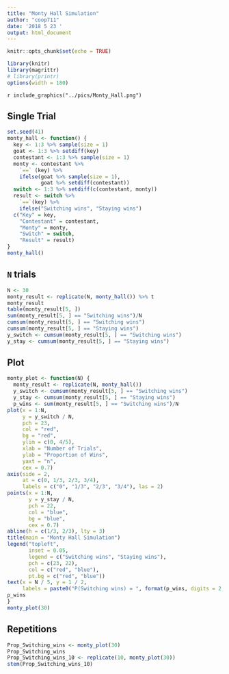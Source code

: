 ```yaml
---
title: "Monty Hall Simulation"
author: "coop711"
date: '2018 5 23 '
output: html_document
---
```


```r
knitr::opts_chunk$set(echo = TRUE)
```

```r
library(knitr)
library(magrittr)
# library(printr)
options(width = 180)
```

`r include_graphics("../pics/Monty_Hall.png")`

## Single Trial

```r
set.seed(41)
monty_hall <- function() {
  key <- 1:3 %>% sample(size = 1)
  goat <- 1:3 %>% setdiff(key)
  contestant <- 1:3 %>% sample(size = 1)
  monty <- contestant %>%
    `==` (key) %>%
    ifelse(goat %>% sample(size = 1), 
           goat %>% setdiff(contestant))
  switch <- 1:3 %>% setdiff(c(contestant, monty))
  result <- switch %>% 
    `==`(key) %>%
    ifelse("Switching wins", "Staying wins") 
  c("Key" = key, 
    "Contestant" = contestant, 
    "Monty" = monty, 
    "Switch" = switch, 
    "Result" = result)
}
monty_hall()
```

## `N` trials

```r
N <- 30
monty_result <- replicate(N, monty_hall()) %>% t
monty_result
table(monty_result[5, ])
sum(monty_result[5, ] == "Switching wins")/N
cumsum(monty_result[5, ] == "Switching wins")
cumsum(monty_result[5, ] == "Staying wins")
y_switch <- cumsum(monty_result[5, ] == "Switching wins")
y_stay <- cumsum(monty_result[5, ] == "Staying wins")
```

## Plot

```r
monty_plot <- function(N) {
  monty_result <- replicate(N, monty_hall())
  y_switch <- cumsum(monty_result[5, ] == "Switching wins")
  y_stay <- cumsum(monty_result[5, ] == "Staying wins")
  p_wins <- sum(monty_result[5, ] == "Switching wins")/N
plot(x = 1:N, 
     y = y_switch / N, 
     pch = 23, 
     col = "red", 
     bg = "red", 
     ylim = c(0, 4/5),
     xlab = "Number of Trials",
     ylab = "Proportion of Wins",
     yaxt = "n",
     cex = 0.7)
axis(side = 2, 
     at = c(0, 1/3, 2/3, 3/4), 
     labels = c("0", "1/3", "2/3", "3/4"), las = 2)
points(x = 1:N, 
       y = y_stay / N, 
       pch = 22, 
       col = "blue", 
       bg = "blue", 
       cex = 0.7)
abline(h = c(1/3, 2/3), lty = 3)
title(main = "Monty Hall Simulation")
legend("topleft", 
       inset = 0.05, 
       legend = c("Switching wins", "Staying wins"), 
       pch = c(23, 22), 
       col = c("red", "blue"), 
       pt.bg = c("red", "blue"))
text(x = N / 5, y = 1 / 2, 
     labels = paste0("P(Switching wins) = ", format(p_wins, digits = 2, nsmall = 2)))
p_wins
}
monty_plot(30)
```

## Repetitions

```r
Prop_Switching_wins <- monty_plot(30)
Prop_Switching_wins
Prop_Switching_wins_10 <- replicate(10, monty_plot(30))
stem(Prop_Switching_wins_10)
```
